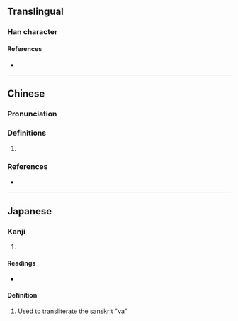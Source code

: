 {{character info}}
==Translingual==

===Han character===
{{Han char|rn=30|rad=口|as=16|sn=19|four=|canj=RVFI,XRVFI|ids=⿰口縛}}

====References====
* {{Han ref|kx=0213.280|dkj=04555|hdz=10703.170|uh=56A9|ud=22185}}

----

==Chinese==
{{zh-forms}}

===Pronunciation===
{{zh-pron
|m=pó, mó
|c=mo4
|cat=
}}

===Definitions===
{{zh-hanzi}}

# {{rfdef|zh}}

===References===
* {{R:twedu|C01528}}

----

==Japanese==

===Kanji===
{{ja-kanji|grade=|rs=口16}}

# {{rfdef|ja|sort=口16}}

====Readings====
* {{ja-readings|on=[[はく]] (haku)|kun=[[のろい]] (noroi)}}

==== Definition ====
# Used to transliterate the sanskrit "va"